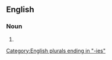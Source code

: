 ==English==

===Noun===
{{head|en|noun form}}

# {{plural of|teleology|lang=en}}

[[Category:English plurals ending in "-ies"]]